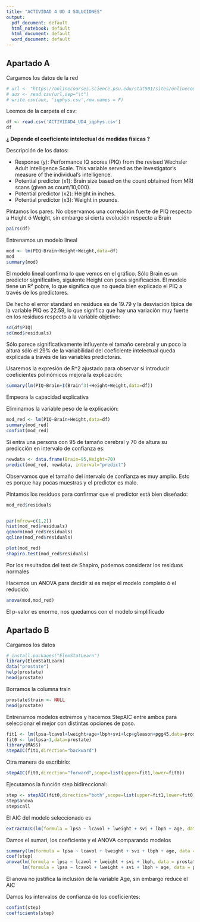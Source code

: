 ```yaml
---
title: "ACTIVIDAD 4 UD 4 SOLUCIONES"
output:
  pdf_document: default
  html_notebook: default
  html_document: default
  word_document: default
---
```

## Apartado A

Cargamos los datos de la red
```r
# url <- "https://onlinecourses.science.psu.edu/stat501/sites/onlinecourses.science.psu.edu.stat501/files/data/iqsize.txt"
# aux <- read.csv(url,sep="\t")
# write.csv(aux, 'iqphys.csv',row.names = F)
```
Leemos de la carpeta el csv:
```r
df <- read.csv('ACTIVIDAD4_UD4_iqphys.csv')
df
```
**¿ Depende el coeficiente intelectual de medidas físicas ?**

Descripción de los datos:

- Response (y): Performance IQ scores (PIQ)   from the revised Wechsler Adult Intelligence Scale. This variable served as the investigator's measure of the individual's  intelligence.
- Potential predictor (x1): Brain size based on the count obtained from MRI scans (given as count/10,000).
- Potential predictor (x2): Height in inches.
- Potential predictor (x3): Weight in pounds.

Pintamos los pares. No observamos una correlación fuerte de PIQ respecto a Height ó Weight, sin embargo sí cierta evolución respecto a Brain
```r
pairs(df)
```

Entrenamos un modelo lineal
```r
mod <- lm(PIQ~Brain+Height+Weight,data=df)
mod
summary(mod)
```
El modelo lineal confirma lo que vemos en el gráfico. Sólo Brain es un predictor significativo, siguiente Height con poca significación. El modelo tiene un R² pobre, lo que significa que no queda bien explicado el PIQ a través de los predictores.

De hecho el error standard en residuos es de 19.79 y la desviación típica de la variable PIQ es 22.59, lo que significa que hay una variación muy fuerte en los residuos respecto a la variable objetivo:
```r
sd(df$PIQ)
sd(mod$residuals)
```

Sólo parece significativamente influyente el tamaño cerebral y un poco la altura sólo el 29% de la variabilidad del coeficiente intelectual queda
explicada a través de las variables predictoras.

Usaremos la expresión de R^2 ajustado para observar si introducir coeficientes
polinómicos mejora la explicación:
```r
summary(lm(PIQ~Brain+I(Brain^3)+Height+Weight,data=df))
```
Empeora la capacidad explicativa

Eliminamos la variable peso de la explicación:
```r
mod_red <- lm(PIQ~Brain+Height,data=df)
summary(mod_red)
confint(mod_red)
```



Si entra una persona con 95 de tamaño cerebral  y 70 de altura su
predicción en intervalo de confianza es:
```r
newdata <- data.frame(Brain=95,Height=70)
predict(mod_red, newdata, interval="predict")
```

Observamos que el tamaño del intervalo de confianza es muy amplio. Esto es porque hay pocas muestras y el predictor es malo.

Pintamos los residuos para confirmar que el predictor está bien diseñado:
```r
mod_red$residuals


par(mfrow=c(1,2))
hist(mod_red$residuals)
qqnorm(mod_red$residuals)
qqline(mod_red$residuals)
```



```r
plot(mod_red)
shapiro.test(mod_red$residuals)
```
Por los resultados del test de Shapiro, podemos considerar los residuos normales

Hacemos un ANOVA para decidir si es mejor el modelo completo ó el reducido:
```r
anova(mod,mod_red)
```


El p-valor es enorme, nos quedamos con el modelo simplificado

## Apartado B

Cargamos los datos
```r
# install.packages("ElemStatLearn")
library(ElemStatLearn)
data("prostate")
help(prostate)
head(prostate)
```
Borramos la columna train
```r
prostate$train <- NULL
head(prostate)
```
Entrenamos modelos extremos  y hacemos StepAIC entre ambos para seleccionar el mejor con distintas opciones de paso.
```r
fit1 <- lm(lpsa~lcavol+lweight+age+lbph+svi+lcp+gleason+pgg45,data=prostate)
fit0 <- lm(lpsa~1,data=prostate)
library(MASS)
stepAIC(fit1,direction="backward")
```




Otra manera de escribirlo:
```r
stepAIC(fit0,direction="forward",scope=list(upper=fit1,lower=fit0))
```


Ejecutamos la función step bidireccional:
```r
step <- stepAIC(fit0,direction="both",scope=list(upper=fit1,lower=fit0))
step$anova
step$call
```


El AIC del modelo seleccionado es
```r
extractAIC(lm(formula = lpsa ~ lcavol + lweight + svi + lbph + age, data = prostate),scale=0)
```

Damos el sumari, los coeficiente y el ANOVA comparando modelos
```r
summary(lm(formula = lpsa ~ lcavol + lweight + svi + lbph + age, data = prostate))
coef(step)
anova(lm(formula = lpsa ~ lcavol + lweight + svi + lbph, data = prostate),
      lm(formula = lpsa ~ lcavol + lweight + svi + lbph + age, data = prostate))
```
El anova no justifica la inclusión de la variable Age, sin embargo reduce el AIC

Damos los intervalos de confianza de los coeficientes:
```r
confint(step)
coefficients(step)
```

